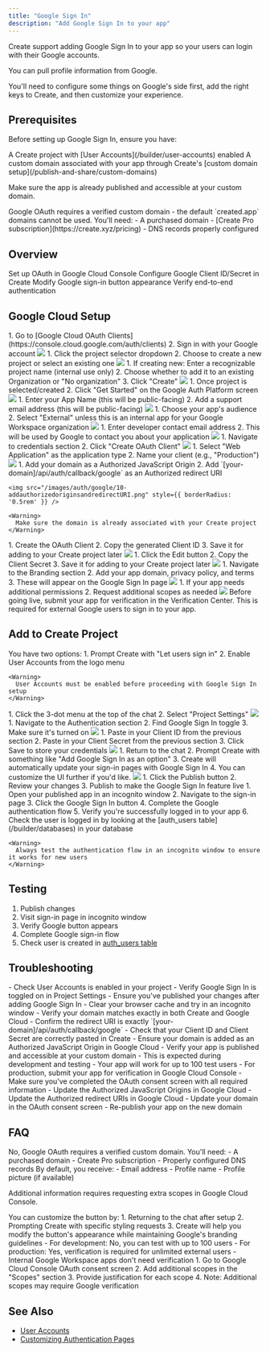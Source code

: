 ```yaml
---
title: "Google Sign In"
description: "Add Google Sign In to your app"
---
```


Create support adding Google Sign In to your app so your users can login with their Google accounts. 

You can pull profile information from Google. 

You'll need to configure some things on Google's side first, add the right keys to Create, and then customize your experience. 

## Prerequisites

Before setting up Google Sign In, ensure you have:

<Check>
  A Create project with [User Accounts](/builder/user-accounts) enabled
</Check>

<Check>
  A custom domain associated with your app through Create's [custom domain setup](/publish-and-share/custom-domains)

  Make sure the app is already published and accessible at your custom domain.
</Check>

<Warning>
  Google OAuth requires a verified custom domain - the default `created.app` domains cannot be used. You'll need:
  - A purchased domain
  - [Create Pro subscription](https://create.xyz/pricing)
  - DNS records properly configured
</Warning>

## Overview

<CardGroup cols={2}>
  <Card title="Create Google Credentials" icon="key">
    Set up OAuth in Google Cloud Console
  </Card>
  <Card title="Add to Create Project" icon="plug">
    Configure Google Client ID/Secret in Create
  </Card>
  <Card title="Customize Sign-In" icon="pencil">
    Modify Google sign-in button appearance
  </Card>
  <Card title="Test Flow" icon="check-circle">
    Verify end-to-end authentication
  </Card>
</CardGroup>

## Google Cloud Setup

<Steps>
  <Step title="Access Google Cloud OAuth Clients">
    1. Go to [Google Cloud OAuth Clients](https://console.cloud.google.com/auth/clients)
    2. Sign in with your Google account
    <img src="/images/auth/google/1-gotoclients.png" style={{ borderRadius: '0.5rem' }} />
  </Step>

  <Step title="Select or Create Project">
    1. Click the project selector dropdown
    2. Choose to create a new project or select an existing one
    <img src="/images/auth/google/2-selectormakenewproject.png" style={{ borderRadius: '0.5rem' }} />
  </Step>

  <Step title="Configure New Project">
    1. If creating new: Enter a recognizable project name (internal use only)
    2. Choose whether to add it to an existing Organization or "No organization"
    3. Click "Create"
    <img src="/images/auth/google/3-nameprojectaddtoorg.png" style={{ borderRadius: '0.5rem' }} />
  </Step>

  <Step title="Initialize Google Auth Platform">
    1. Once project is selected/created
    2. Click "Get Started" on the Google Auth Platform screen
    <img src="/images/auth/google/4-hitgetstartedfromproject.png" style={{ borderRadius: '0.5rem' }} />
  </Step>

  <Step title="Configure App Information">
    1. Enter your App Name (this will be public-facing)
    2. Add a support email address (this will be public-facing)
    <img src="/images/auth/google/5-addappnamesupportemail.png" style={{ borderRadius: '0.5rem' }} />
  </Step>

  <Step title="Select User Type">
    1. Choose your app's audience
    2. Select "External" unless this is an internal app for your Google Workspace organization
    <img src="/images/auth/google/6-decideaudience.png" style={{ borderRadius: '0.5rem' }} />
  </Step>

  <Step title="Add Contact Information">
    1. Enter developer contact email address
    2. This will be used by Google to contact you about your application
    <img src="/images/auth/google/7-addcontactinfo.png" style={{ borderRadius: '0.5rem' }} />
  </Step>

  <Step title="Create OAuth Client">
    1. Navigate to credentials section
    2. Click "Create OAuth Client"
    <img src="/images/auth/google/8-createoauthclient.png" style={{ borderRadius: '0.5rem' }} />
  </Step>

  <Step title="Configure OAuth Client">
    1. Select "Web Application" as the application type
    2. Name your client (e.g., "Production")
    <img src="/images/auth/google/9-webapplicationclientname.png" style={{ borderRadius: '0.5rem' }} />
  </Step>

  <Step title="Add your domain as an Authorized JavaScript Origin and `[your-domain]/api/auth/callback/google` as an Authorized redirect URI">
    1. Add your domain as a Authorized JavaScript Origin
    2. Add `[your-domain]/api/auth/callback/google` as an Authorized redirect URI

    <img src="/images/auth/google/10-addauthorizedoriginsandredirectURI.png" style={{ borderRadius: '0.5rem' }} />

    <Warning>
      Make sure the domain is already associated with your Create project
    </Warning>
  </Step>

  <Step title="Copy Client ID">
    1. Create the OAuth Client
    2. Copy the generated Client ID
    3. Save it for adding to your Create project later
    <img src="/images/auth/google/11-copyclientid.png" style={{ borderRadius: '0.5rem' }} />
  </Step>

  <Step title="Copy Client Secret">
    1. Click the Edit button
    2. Copy the Client Secret
    3. Save it for adding to your Create project later
    <img src="/images/auth/google/12-copyclientsecret.png" style={{ borderRadius: '0.5rem' }} />
  </Step>

  <Step title="Customize Branding (Optional)">
    1. Navigate to the Branding section
    2. Add your app domain, privacy policy, and terms
    3. These will appear on the Google Sign In page
    <img src="/images/auth/google/13-customizebranding.png" style={{ borderRadius: '0.5rem' }} />
  </Step>

  <Step title="Configure Additional Scopes (Optional)">
    1. If your app needs additional permissions
    2. Request additional scopes as needed
    <img src="/images/auth/google/14-optionaladdscopes.png" style={{ borderRadius: '0.5rem' }} />
  </Step>

  <Step title="Submit for Verification (Later)">
    <Warning>
      Before going live, submit your app for verification in the Verification Center.
      This is required for external Google users to sign in to your app.
    </Warning>
  </Step>
</Steps>

## Add to Create Project

<Steps>
  <Step title="Enable User Accounts in your Create project">
    You have two options:
    1. Prompt Create with "Let users sign in"
    2. Enable User Accounts from the logo menu
    
    <Warning>
      User Accounts must be enabled before proceeding with Google Sign In setup
    </Warning>
  </Step>

  <Step title="Access Project Settings">
    1. Click the 3-dot menu at the top of the chat
    2. Select "Project Settings"
    <img src="/images/auth/google/15-3dotprojectsettings.png" style={{ borderRadius: '0.5rem' }} />
  </Step>

  <Step title="Enable Google Sign In">
    1. Navigate to the Authentication section
    2. Find Google Sign In toggle
    3. Make sure it's turned on
    <img src="/images/auth/google/16-enablegooglesignin.png" style={{ borderRadius: '0.5rem' }} />
  </Step>

  <Step title="Add Google Credentials">
    1. Paste in your Client ID from the previous section
    2. Paste in your Client Secret from the previous section
    3. Click Save to store your credentials
    <img src="/images/auth/google/17-pasteclientidsecret.png" style={{ borderRadius: '0.5rem' }} />
  </Step>

  <Step title="Add Sign In UI">
    1. Return to the chat
    2. Prompt Create with something like "Add Google Sign In as an option"
    3. Create will automatically update your sign-in pages with Google Sign In
    4. You can customize the UI further if you'd like. 
    <img src="/images/auth/google/18-promptcreateaddsignin.png" style={{ borderRadius: '0.5rem' }} />
  </Step>

  <Step title="Publish Your App">
    1. Click the Publish button
    2. Review your changes
    3. Publish to make the Google Sign In feature live
  </Step>

  <Step title="Test the Flow">
    1. Open your published app in an incognito window
    2. Navigate to the sign-in page
    3. Click the Google Sign In button
    4. Complete the Google authentication flow
    5. Verify you're successfully logged in to your app
    6. Check the user is logged in by looking at the [auth_users table](/builder/databases) in your database
    
    <Warning>
      Always test the authentication flow in an incognito window to ensure it works for new users
    </Warning>
  </Step>
</Steps>

## Testing

1. Publish changes
2. Visit sign-in page in incognito window
3. Verify Google button appears
4. Complete Google sign-in flow
5. Check user is created in [auth_users table](/builder/databases)

## Troubleshooting

<Accordion title="Google button not appearing">
  - Check User Accounts is enabled in your project
  - Verify Google Sign In is toggled on in Project Settings
  - Ensure you've published your changes after adding Google Sign In
  - Clear your browser cache and try in an incognito window
</Accordion>

<Accordion title="Authentication fails">
  - Verify your domain matches exactly in both Create and Google Cloud
  - Confirm the redirect URI is exactly `[your-domain]/api/auth/callback/google`
  - Check that your Client ID and Client Secret are correctly pasted in Create
  - Ensure your domain is added as an Authorized JavaScript Origin in Google Cloud
  - Verify your app is published and accessible at your custom domain
</Accordion>

<Accordion title="'App not verified by Google' warning">
  - This is expected during development and testing
  - Your app will work for up to 100 test users
  - For production, submit your app for verification in Google Cloud Console
  - Make sure you've completed the OAuth consent screen with all required information
</Accordion>

<Accordion title="Users can't sign in after domain change">
  - Update the Authorized JavaScript Origins in Google Cloud
  - Update the Authorized redirect URIs in Google Cloud
  - Update your domain in the OAuth consent screen
  - Re-publish your app on the new domain
</Accordion>

## FAQ

<Accordion title="Can I use the default created.app domain?">
  No, Google OAuth requires a verified custom domain. You'll need:
  - A purchased domain
  - Create Pro subscription
  - Properly configured DNS records
</Accordion>

<Accordion title="What user information do I get from Google?">
  By default, you receive:
  - Email address
  - Profile name
  - Profile picture (if available)
  
  Additional information requires requesting extra scopes in Google Cloud Console.
</Accordion>

<Accordion title="How do I customize the Google Sign In button?">
  You can customize the button by:
  1. Returning to the chat after setup
  2. Prompting Create with specific styling requests
  3. Create will help you modify the button's appearance while maintaining Google's branding guidelines
</Accordion>

<Accordion title="Do I need Google Cloud verification?">
  - For development: No, you can test with up to 100 users
  - For production: Yes, verification is required for unlimited external users
  - Internal Google Workspace apps don't need verification
</Accordion>

<Accordion title="How do I add more permissions/scopes?">
  1. Go to Google Cloud Console OAuth consent screen
  2. Add additional scopes in the "Scopes" section
  3. Provide justification for each scope
  4. Note: Additional scopes may require Google verification
</Accordion>

## See Also

- [User Accounts](/builder/user-accounts-v2)
- [Customizing Authentication Pages](/builder/user-accounts-v2#customizing-auth-pages)
